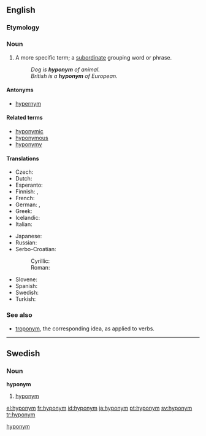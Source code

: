 ==English==

===Etymology===
{{confix|hypo|onym}}

===Noun===
{{wikipedia}}
{{en-noun}}

# {{semantics}} A more specific term; a [[subordinate]] grouping word or phrase.
#: ''Dog is '''hyponym''' of animal.''
#: ''British is a '''hyponym''' of European.''

====Antonyms====
* [[hypernym]]

====Related terms====
* [[hyponymic]]
* [[hyponymous]]
* [[hyponymy]]

====Translations====
{{trans-top|more specific word}}
* Czech: {{t+|cs|hyponymum|n}}
* Dutch: {{t+|nl|hyponiem|n}}
* Esperanto: {{t|eo|hiponimo|xs=Esperanto}}
* Finnish: {{t+|fi|alakäsite}}, {{t+|fi|hyponyymi}}
* French: {{t+|fr|hyponyme|m}}
* German: {{t+|de|Unterbegriff|m}}, {{t+|de|Hyponym|n}}
* Greek: {{t+|el|υπώνυμο|n}}
* Icelandic: {{t+|is|undirheiti|n}}
* Italian: {{t+|it|iponimo|m}}
{{trans-mid}}
* Japanese: {{t|ja|下位語|tr=[[かいご]], kaigo}}
* Russian: {{t+|ru|гипоним|m|tr=gipónim}}
* Serbo-Croatian:
*: Cyrillic: {{tø|sh|хипоним|m|alt=хипо̀нӣм|sc=Cyrl|xs=Serbo-Croatian}}
*: Roman: {{tø|sh|hiponim|m|alt=hipònīm|xs=Serbo-Croatian}}
* Slovene: {{t-|sl|podpomenka|f}}
* Spanish: {{t+|es|hipónimo|m}}
* Swedish: {{t+|sv|hyponym|c}}
* Turkish: {{t|tr|alt kavram}}
{{trans-bottom}}

===See also===
* [[troponym]], the corresponding idea, as applied to verbs.

----

==Swedish==

===Noun===
{{sv-noun-reg-er}}
'''hyponym''' {{c}}

# [[#English|hyponym]]

[[Category:sv:Semantics|hyponym]]

[[el:hyponym]]
[[fr:hyponym]]
[[id:hyponym]]
[[ja:hyponym]]
[[pt:hyponym]]
[[sv:hyponym]]
[[tr:hyponym]]